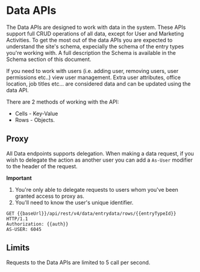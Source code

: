 # Data APIs

The Data APIs are designed to work with data in the system. These APIs support full CRUD operations of all data, except for User and Marketing Activities. To get the most out of the data APIs you are expected to understand the site's schema, expecially the schema of the entry types you're working with. A full description the Schema is available in the Schema section of this document.

If you need to work with users (i.e. adding user, removing users, user permissions etc..) view user management. Extra user attributes, office location, job titles etc... are considered data and can be updated using the data API.

There are 2 methods of working with the API:
* Cells - Key-Value
* Rows - Objects.

## Proxy

All Data endpoints supports delegation. When making a data request, if you wish to delegate the action as another user you can add a `As-User` modifier to the header of the request.

**Important**

1. You're only able to delegate requests to users whom you've been granted access to proxy as.
2. You'll need to know the user's unique identifier.

```http
GET {{baseUrl}}/api/rest/v4/data/entrydata/rows/{{entryTypeId}} HTTP/1.1
Authorization: {{auth}}
AS-USER: 6045
```

## Limits

Requests to the Data APIs are limited to 5 call per second.
